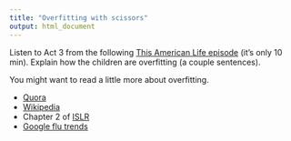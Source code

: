 ```yaml
---
title: "Overfitting with scissors"
output: html_document
---
```


Listen to Act 3 from the following [This American Life episode](https://www.thisamericanlife.org/radio-archives/episode/584/for-your-reconsideration?act=3) (it's only 10 min). Explain how the children are overfitting (a couple sentences).

You might want to read a little more about overfitting.

- [Quora](https://www.quora.com/What-is-an-intuitive-explanation-of-overfitting)
- [Wikipedia](https://en.wikipedia.org/wiki/Overfitting)
- Chapter 2 of [ISLR](http://www-bcf.usc.edu/~gareth/ISL/)
- [Google flu trends](http://www.designntrend.com/articles/12179/20140328/google-flu-trends-gets-big-data-analysis-wrong.htm)
